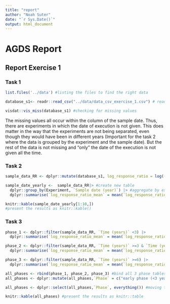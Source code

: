 ```yaml
---
title: "report"
author: "Noah Suter"
date: "`r Sys.Date()`"
output: html_document
---
```


# AGDS Report

## Report Exercise 1

### Task 1


```r
list.files('../data') #listing the files to find the right data
```

```r
database_s1<- readr::read_csv("../data/data_csv_exercise_1.csv") # reading the .csv into R
```

```r
visdat::vis_miss(database_s1) #checking for missing values
```

The missing values all occur within the column of the sample date. Thus, there are experiments in which the date of execution is not given. This does matter in the way that the experiments are not being separated, even though they would have been in different years (Important for the task 2 where the data is grouped by the experiment and the sample date). But the rest of the data is not missing and "only" the date of the execution is not given all the time. 


### Task 2

```r
sample_data_RR <- dplyr::mutate(database_s1, log_response_ratio = log((`increased CO2`/`ambient CO2`))) #calculate the RR and add as a new column
```

```r
sample_date_yearly <-  sample_data_RR|> #create new table
  dplyr::group_by(Experiment, `Sample date (year)`) |> #aggregate by experiment with subgroup sample date (in years)
  dplyr::summarise(`log_response_ratio_mean` = mean(`log_response_ratio`)) #calculating the mean of RR within the defined groups
```

```r
knitr::kable(sample_date_yearly[1:10,])
#present the results as knitr::kable()
```

### Task 3
```r
phase_1 <- dplyr::filter(sample_data_RR, `Time (years)` <3) |>
  dplyr::summarise(`log_response_ratio_mean` = mean(`log_response_ratio`)) #aggregate the RR of phase 1
```

```r

phase_2 <- dplyr::filter(sample_data_RR, `Time (years)` >=3 & `Time (years)`<6) |>
  dplyr::summarise(`log_response_ratio_mean` = mean(`log_response_ratio`)) #aggregate the RR of phase 2
```

```r
phase_3 <- dplyr::filter(sample_data_RR, `Time (years)` >=6) |>
  dplyr::summarise(`log_response_ratio_mean` = mean(`log_response_ratio`)) #aggregate the RR of phase 3
```

```r
all_phases <- rbind(phase_1, phase_2, phase_3) #bind all 3 phase tables to one table
all_phases <- dplyr::mutate(all_phases,`Phase` = c("early phase (<3 years since start)", "mid phase (3-6 years since start", "late phase (>6 years since start)" )) #add a column with the phase description
```

```r
all_phases <- dplyr::select(all_phases,`Phase`, everything()) #moving the phase column to position one
```

```r
knitr::kable(all_phases) #present the results as knitr::table
```









